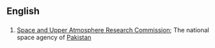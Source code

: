 ==English==

==={{initialism-old|en}}===
{{en-initialism}}

# [[w:Space and Upper Atmosphere Research Commission|Space and Upper Atmosphere Research Commission]]; The national space agency of [[w:Pakistan|Pakistan]]